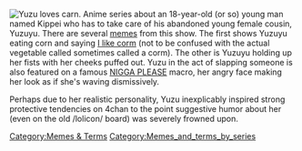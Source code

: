 [[Image:YuzuLovesCarn.png|thumb|Yuzu loves carn.]]
Anime series about an 18-year-old (or so) young man named Kippei who has to take care of his abandoned young female cousin, Yuzuyu. There are several [[meme]]s from this show. The first shows Yuzuyu eating corn and saying [[I like corm]] (not to be confused with the actual vegetable called sometimes called a corm). The other is Yuzuyu holding up her fists with her cheeks puffed out. Yuzu in the act of slapping someone is also featured on a famous [[NIGGA PLEASE]] macro, her angry face making her look as if she's waving dismissively.

Perhaps due to her realistic personality, Yuzu inexplicably inspired strong protective tendencies on 4chan to the point suggestive humor about her (even on the old /lolicon/ board) was severely frowned upon.

[[Category:Memes & Terms]]
[[Category:Memes_and_terms_by_series]]